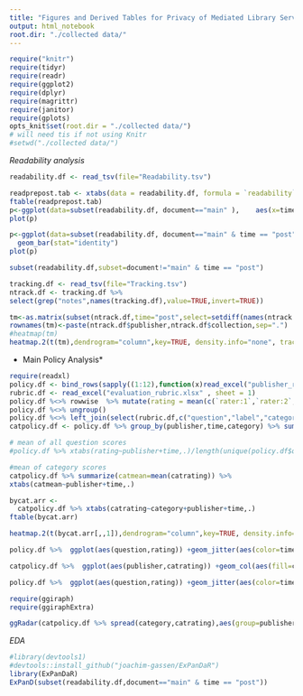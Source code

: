 ```yaml
---
title: "Figures and Derived Tables for Privacy of Mediated Library Services"
output: html_notebook
root.dir: "./collected data/"
---
```


```r
require("knitr")
require(tidyr)
require(readr)
require(ggplot2)
require(dplyr)
require(magrittr)
require(janitor)
require(gplots)
opts_knit$set(root.dir = "./collected data/")
# will need tis if not using Knitr
#setwd("./collected data/") 
```
*Readability analysis*
```r
readability.df <- read_tsv(file="Readability.tsv")
```
```r
readprepost.tab <- xtabs(data = readability.df, formula = `readability`~ publisher + time , subset = document=="main")
ftable(readprepost.tab)
p<-ggplot(data=subset(readability.df, document=="main" ),    aes(x=time, y=`readability`)) + geom_boxplot()
plot(p)

p<-ggplot(data=subset(readability.df, document=="main" & time == "post"),    aes(x=publisher, y=`readability`)) +
  geom_bar(stat="identity")
plot(p)

subset(readability.df,subset=document!="main" & time == "post")
```
```r
tracking.df <- read_tsv(file="Tracking.tsv")
ntrack.df <- tracking.df %>% 
select(grep("notes",names(tracking.df),value=TRUE,invert=TRUE))
```
```r
tm<-as.matrix(subset(ntrack.df,time="post",select=setdiff(names(ntrack.df),c("publisher","collection","time"))))
rownames(tm)<-paste(ntrack.df$publisher,ntrack.df$collection,sep=".")
#heatmap(tm)
heatmap.2(t(tm),dendrogram="column",key=TRUE, density.info="none", trace="none",margins=c(10,15),col=rev(grey.colors(5)))
```

* Main Policy Analysis*
```r
require(readxl)
policy.df <- bind_rows(sapply((1:12),function(x)read_excel("publisher_ratings.xlsx",sheet=x)))
rubric.df <- read_excel("evaluation_rubric.xlsx" , sheet = 1)
policy.df %<>% rowwise  %>% mutate(rating = mean(c(`rater:1`,`rater:2`,`rater:3`),na.rm=TRUE))
policy.df %<>% ungroup()
policy.df %<>% left_join(select(rubric.df,c("question","label","category")))
catpolicy.df <- policy.df %>% group_by(publisher,time,category) %>% summarize(catrating=mean(rating))
```
```r
# mean of all question scores
#policy.df %>% xtabs(rating~publisher+time,.)/length(unique(policy.df$question))

#mean of category scores
catpolicy.df %>% summarize(catmean=mean(catrating)) %>%
xtabs(catmean~publisher+time,.)

bycat.arr <- 
  catpolicy.df %>% xtabs(catrating~category+publisher+time,.)
ftable(bycat.arr)

heatmap.2(t(bycat.arr[,,1]),dendrogram="column",key=TRUE, density.info="none", trace="none",margins=c(10,15),col=rev(grey.colors(5)))

policy.df %>%  ggplot(aes(question,rating)) +geom_jitter(aes(color=time)) +facet_grid(publisher~time)

catpolicy.df %>%  ggplot(aes(publisher,catrating)) +geom_col(aes(fill=category)) +facet_grid(category~time)

policy.df %>%  ggplot(aes(question,rating)) +geom_jitter(aes(color=time)) +facet_grid(publisher~time)

```
```r
require(ggiraph)
require(ggiraphExtra)

ggRadar(catpolicy.df %>% spread(category,catrating),aes(group=publisher,facet=time),rescale=FALSE, alpha=0.1)+theme_get()
```


*EDA*
```r
#library(devtools1)
#devtools::install_github("joachim-gassen/ExPanDaR")
library(ExPanDaR)
ExPanD(subset(readability.df,document=="main" & time == "post"))
```
